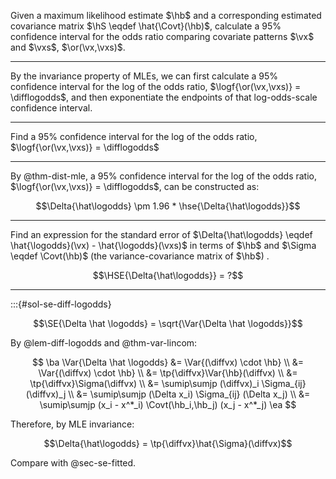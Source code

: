 :::{#exr-ci-OR}
Given
a maximum likelihood estimate $\hb$
and
a corresponding estimated covariance matrix 
$\hS \eqdef \hat{\Covt}(\hb)$, 
calculate a 95% confidence interval for the odds ratio 
comparing covariate patterns $\vx$ and $\vxs$, $\or(\vx,\vxs)$.
:::

---

:::{#sol-ci-OR}
By the invariance property of MLEs,
we can first calculate a 95% confidence interval for the log of the odds ratio,
$\logf{\or(\vx,\vxs)} = \difflogodds$,
and then exponentiate the endpoints of that log-odds-scale confidence interval.
:::

---

:::{#exr-or-diff-logodds}

Find a 95% confidence interval for the log of the odds ratio,
$\logf{\or(\vx,\vxs)} = \difflogodds$

:::

---

:::{#sol-or-diff-logodds}

By @thm-dist-mle,
a 95% confidence interval for the log of the odds ratio,
$\logf{\or(\vx,\vxs)} = \difflogodds$,
can be constructed as:

$$\Delta{\hat\logodds} \pm 1.96 * \hse{\Delta{\hat\logodds}}$$

:::

---

:::{#exr-se-diff-logodds}

::: notes
Find an expression for the standard error of
$\Delta{\hat\logodds} \eqdef \hat{\logodds}(\vx) - \hat{\logodds}(\vxs)$
in terms of $\hb$ and $\Sigma \eqdef \Covt(\hb)$ (the variance-covariance matrix of $\hb$) .
:::

$$\HSE{\Delta{\hat\logodds}} = ?$$

:::

---

:::{#sol-se-diff-logodds}

$$\SE{\Delta \hat \logodds} = \sqrt{\Var{\Delta \hat \logodds}}$$

By @lem-diff-logodds and @thm-var-lincom:

$$
\ba
\Var{\Delta \hat \logodds}
&=
\Var{(\diffvx) \cdot \hb}
\\
&= \Var{(\diffvx) \cdot \hb}
\\
&= \tp{\diffvx}\Var{\hb}(\diffvx)
\\
&= \tp{\diffvx}\Sigma(\diffvx)
\\
&= \sumip\sumjp (\diffvx)_i \Sigma_{ij} (\diffvx)_j
\\
&= \sumip\sumjp (\Delta x_i) \Sigma_{ij} (\Delta x_j)
\\
&= \sumip\sumjp (x_i - x^*_i) \Covt(\hb_i,\hb_j) (x_j - x^*_j)
\ea
$$

Therefore, by MLE invariance:

$$\Delta{\hat\logodds} = \tp{\diffvx}\hat{\Sigma}(\diffvx)$$


::: notes
Compare with @sec-se-fitted.

:::
